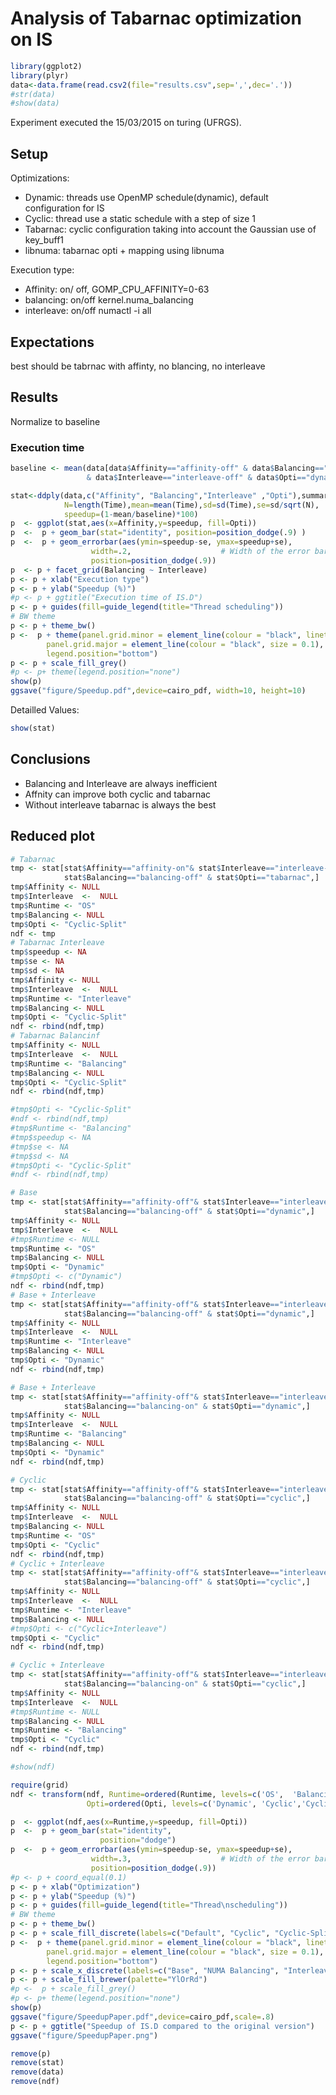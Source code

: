 Analysis of Tabarnac optimization on IS
=======================================


```r
library(ggplot2)
library(plyr)
data<-data.frame(read.csv2(file="results.csv",sep=',',dec='.'))
#str(data)
#show(data)
```
Experiment executed the 15/03/2015 on turing (UFRGS).

Setup
-----

Optimizations:

+ Dynamic: threads use OpenMP schedule(dynamic), default configuration for IS
+ Cyclic:  thread use a static schedule with a step of size 1
+ Tabarnac: cyclic configuration taking into account the Gaussian use of key_buff1
+ libnuma: tabarnac opti + mapping using libnuma


Execution type:

+ Affinity: on/ off,    GOMP_CPU_AFFINITY=0-63
+ balancing: on/off     kernel.numa_balancing
+ interleave: on/off    numactl -i all



Expectations
------------

best should be tabrnac with affinty, no blancing, no interleave


Results
-------

Normalize to baseline

###   Execution time


```r
baseline <- mean(data[data$Affinity=="affinity-off" & data$Balancing=="balancing-off"
                 & data$Interleave=="interleave-off" & data$Opti=="dynamic",]$Time)

stat<-ddply(data,c("Affinity", "Balancing","Interleave" ,"Opti"),summarise,
            N=length(Time),mean=mean(Time),sd=sd(Time),se=sd/sqrt(N),
            speedup=(1-mean/baseline)*100)
p  <- ggplot(stat,aes(x=Affinity,y=speedup, fill=Opti))
p  <-  p + geom_bar(stat="identity", position=position_dodge(.9) )
p  <-  p + geom_errorbar(aes(ymin=speedup-se, ymax=speedup+se),
                  width=.2,                    # Width of the error bars
                  position=position_dodge(.9))
p  <- p + facet_grid(Balancing ~ Interleave)
p <- p + xlab("Execution type")
p <- p + ylab("Speedup (%)")
#p <- p + ggtitle("Execution time of IS.D")
p <- p + guides(fill=guide_legend(title="Thread scheduling"))
# BW theme
p <- p + theme_bw()
p <-  p + theme(panel.grid.minor = element_line(colour = "black", linetype="dashed", size = 0.1),
        panel.grid.major = element_line(colour = "black", size = 0.1),
        legend.position="bottom")
p <- p + scale_fill_grey()
#p <- p+ theme(legend.position="none")
show(p)
ggsave("figure/Speedup.pdf",device=cairo_pdf, width=10, height=10)
```

Detailled Values:

```r
show(stat)
```

Conclusions
-----------

+ Balancing and Interleave are always inefficient
+ Affnity can improve both cyclic and tabarnac
+ Without interleave tabarnac is always the best


Reduced plot
------------

```r
# Tabarnac
tmp <- stat[stat$Affinity=="affinity-on"& stat$Interleave=="interleave-off" &
            stat$Balancing=="balancing-off" & stat$Opti=="tabarnac",]
tmp$Affinity <- NULL
tmp$Interleave  <-  NULL
tmp$Runtime <- "OS"
tmp$Balancing <- NULL
tmp$Opti <- "Cyclic-Split"
ndf <- tmp
# Tabarnac Interleave
tmp$speedup <- NA
tmp$se <- NA
tmp$sd <- NA
tmp$Affinity <- NULL
tmp$Interleave  <-  NULL
tmp$Runtime <- "Interleave"
tmp$Balancing <- NULL
tmp$Opti <- "Cyclic-Split"
ndf <- rbind(ndf,tmp)
# Tabarnac Balancinf
tmp$Affinity <- NULL
tmp$Interleave  <-  NULL
tmp$Runtime <- "Balancing"
tmp$Balancing <- NULL
tmp$Opti <- "Cyclic-Split"
ndf <- rbind(ndf,tmp)

#tmp$Opti <- "Cyclic-Split"
#ndf <- rbind(ndf,tmp)
#tmp$Runtime <- "Balancing"
#tmp$speedup <- NA
#tmp$se <- NA
#tmp$sd <- NA
#tmp$Opti <- "Cyclic-Split"
#ndf <- rbind(ndf,tmp)

# Base
tmp <- stat[stat$Affinity=="affinity-off"& stat$Interleave=="interleave-off" &
            stat$Balancing=="balancing-off" & stat$Opti=="dynamic",]
tmp$Affinity <- NULL
tmp$Interleave  <-  NULL
#tmp$Runtime <- NULL
tmp$Runtime <- "OS"
tmp$Balancing <- NULL
tmp$Opti <- "Dynamic"
#tmp$Opti <- c("Dynamic")
ndf <- rbind(ndf,tmp)
# Base + Interleave
tmp <- stat[stat$Affinity=="affinity-off"& stat$Interleave=="interleave-on" &
            stat$Balancing=="balancing-off" & stat$Opti=="dynamic",]
tmp$Affinity <- NULL
tmp$Interleave  <-  NULL
tmp$Runtime <- "Interleave"
tmp$Balancing <- NULL
tmp$Opti <- "Dynamic"
ndf <- rbind(ndf,tmp)

# Base + Interleave
tmp <- stat[stat$Affinity=="affinity-off"& stat$Interleave=="interleave-off" &
            stat$Balancing=="balancing-on" & stat$Opti=="dynamic",]
tmp$Affinity <- NULL
tmp$Interleave  <-  NULL
tmp$Runtime <- "Balancing"
tmp$Balancing <- NULL
tmp$Opti <- "Dynamic"
ndf <- rbind(ndf,tmp)

# Cyclic
tmp <- stat[stat$Affinity=="affinity-off"& stat$Interleave=="interleave-off" &
            stat$Balancing=="balancing-off" & stat$Opti=="cyclic",]
tmp$Affinity <- NULL
tmp$Interleave  <-  NULL
tmp$Balancing <- NULL
tmp$Runtime <- "OS"
tmp$Opti <- "Cyclic"
ndf <- rbind(ndf,tmp)
# Cyclic + Interleave
tmp <- stat[stat$Affinity=="affinity-off"& stat$Interleave=="interleave-on" &
            stat$Balancing=="balancing-off" & stat$Opti=="cyclic",]
tmp$Affinity <- NULL
tmp$Interleave  <-  NULL
tmp$Runtime <- "Interleave"
tmp$Balancing <- NULL
#tmp$Opti <- c("Cyclic+Interleave")
tmp$Opti <- "Cyclic"
ndf <- rbind(ndf,tmp)

# Cyclic + Interleave
tmp <- stat[stat$Affinity=="affinity-off"& stat$Interleave=="interleave-off" &
            stat$Balancing=="balancing-on" & stat$Opti=="cyclic",]
tmp$Affinity <- NULL
tmp$Interleave  <-  NULL
#tmp$Runtime <- NULL
tmp$Balancing <- NULL
tmp$Runtime <- "Balancing"
tmp$Opti <- "Cyclic"
ndf <- rbind(ndf,tmp)

#show(ndf)

require(grid)
ndf <- transform(ndf, Runtime=ordered(Runtime, levels=c('OS',  'Balancing', 'Interleave')),
                 Opti=ordered(Opti, levels=c('Dynamic', 'Cyclic','Cyclic-Split')))

p  <- ggplot(ndf,aes(x=Runtime,y=speedup, fill=Opti))
p  <-  p + geom_bar(stat="identity",
                    position="dodge")
p  <-  p + geom_errorbar(aes(ymin=speedup-se, ymax=speedup+se),
                  width=.3,                    # Width of the error bars
                  position=position_dodge(.9))
#p <- p + coord_equal(0.1)
p <- p + xlab("Optimization")
p <- p + ylab("Speedup (%)")
p <- p + guides(fill=guide_legend(title="Thread\nscheduling"))
# BW theme
p <- p + theme_bw()
p <- p + scale_fill_discrete(labels=c("Default", "Cyclic", "Cyclic-Split"))
p <-  p + theme(panel.grid.minor = element_line(colour = "black", linetype="dashed", size = 0.1),
        panel.grid.major = element_line(colour = "black", size = 0.1),
        legend.position="bottom")
p <- p + scale_x_discrete(labels=c("Base", "NUMA Balancing", "Interleave"))
p <- p + scale_fill_brewer(palette="YlOrRd")
#p <-  p + scale_fill_grey()
#p <- p+ theme(legend.position="none")
show(p)
ggsave("figure/SpeedupPaper.pdf",device=cairo_pdf,scale=.8)
p <- p + ggtitle("Speedup of IS.D compared to the original version")
ggsave("figure/SpeedupPaper.png")
```



```r
remove(p)
remove(stat)
remove(data)
remove(ndf)
```
